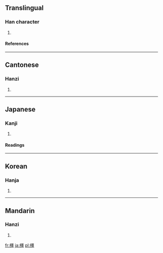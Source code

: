 ==Translingual==
===Han character===
{{Han char|rn=75|rad=木|as=13|sn=17|four=4191<sub>6</sub>|canj=木一田一 (DMWM)}}
# {{defn|Han|sort=木13}}
====References====
{{Han ref|kx=0555.360|dkj=15629|dj=0945.210|hdz=21300.010|uh=6A7F|ud=27263|bh=ED45|bd=60741}}

----
==Cantonese==
===Hanzi===
{{yue-hanzi|jyut=|y=geung1}}
# {{defn|Cantonese}}

----
==Japanese==
===Kanji===
{{ja-kanji|grade=|rs=木13}}
# {{defn|Japanese}} 
====Readings====
{{ja-readings|on=[[きょう]] (kyō)|kun=[[え]] (e), [[かし]] (kashi)}}

----
==Korean==
===Hanja===
{{ko-hanja|hangeul=[[강]]|eumhun=|rv=gang|mr=kang|y=kang}}
# {{defn|Korean}}

----
==Mandarin==
===Hanzi===
{{cmn-hanzi|pin=[[jiāng]] ([[jiang1]])|wg=chiang<sup>1</sup>}}
# {{defn|Mandarin}}

[[fr:橿]]
[[ja:橿]]
[[pl:橿]]